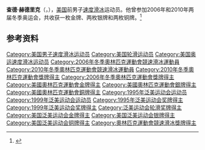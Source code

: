 {{NoteTA|G1=Sports}}
'''查德·赫德里克'''（{{lang-en|Chad Hedrick}}，{{bd|1977年|4月17日||}}），[[美国|美国]]前男子[[速度滑冰|速度滑冰]]运动员。他曾参加2006年和2010年两届冬季奥运会，共收获一枚金牌、两枚银牌和两枚铜牌。<ref>{{Cite web|title=Chad HEDRICK|url=https://www.olympic.org/chad-hedrick|accessdate=2021-04-05|work=International Olympic Committee|archive-date=2020-12-07|archive-url=https://web.archive.org/web/20201207064026/https://www.olympic.org/chad-hedrick|dead-url=no}}</ref>

== 参考资料 ==
{{reflist}}

{{奥林匹克运动会速度滑冰比赛男子5000米冠军}}

{{Authority control}}
{{DEFAULTSORT:Hedrick, Chad}}
[[Category:美国男子速度滑冰运动员|Category:美国男子速度滑冰运动员]]
[[Category:美国轮滑运动员|Category:美国轮滑运动员]]
[[Category:美国奥运速度滑冰运动员|Category:美国奥运速度滑冰运动员]]
[[Category:2006年冬季奧林匹克運動會競速滑冰運動員|Category:2006年冬季奧林匹克運動會競速滑冰運動員]]
[[Category:2010年冬季奧林匹克運動會競速滑冰運動員|Category:2010年冬季奧林匹克運動會競速滑冰運動員]]
[[Category:2010年冬季奧林匹克運動會獎牌得主|Category:2010年冬季奧林匹克運動會獎牌得主]]
[[Category:2006年冬季奧林匹克運動會獎牌得主|Category:2006年冬季奧林匹克運動會獎牌得主]]
[[Category:美國奧林匹克運動會金牌得主|Category:美國奧林匹克運動會金牌得主]]
[[Category:美國奧林匹克運動會銀牌得主|Category:美國奧林匹克運動會銀牌得主]]
[[Category:美國奧林匹克運動會銅牌得主|Category:美國奧林匹克運動會銅牌得主]]
[[Category:1995年泛美运动会运动员|Category:1995年泛美运动会运动员]]
[[Category:1999年泛美运动会运动员|Category:1999年泛美运动会运动员]]
[[Category:1995年泛美运动会奖牌得主|Category:1995年泛美运动会奖牌得主]]
[[Category:1999年泛美运动会奖牌得主|Category:1999年泛美运动会奖牌得主]]
[[Category:泛美运动会轮滑奖牌得主|Category:泛美运动会轮滑奖牌得主]]
[[Category:美国泛美运动会金牌得主|Category:美国泛美运动会金牌得主]]
[[Category:美国泛美运动会银牌得主|Category:美国泛美运动会银牌得主]]
[[Category:美国泛美运动会铜牌得主|Category:美国泛美运动会铜牌得主]]
[[Category:奧林匹克運動會競速滑冰獎牌得主|Category:奧林匹克運動會競速滑冰獎牌得主]]